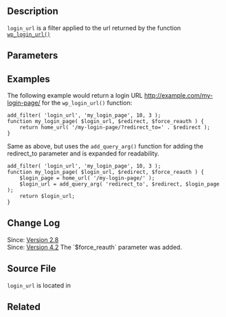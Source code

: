== Description ==

<tt>login_url</tt> is a filter applied to the url returned by the function <tt>[[Function Reference/wp_login_url|wp_login_url()]]</tt> 

== Parameters ==

{{Parameter|$login_url|string|The URL for login.|required|http://example.com/wp-login.php}}
{{Parameter|$redirect|string|The URL to redirect back to upon successful login.|optional}}
{{Parameter|$force_reauth|bool|Whether to force reauthorization, even if a cookie is present.|optional}}

== Examples ==

The following example would return a login URL http://example.com/my-login-page/ for the <tt>wp_login_url()</tt> function:
<pre>
add_filter( 'login_url', 'my_login_page', 10, 3 );
function my_login_page( $login_url, $redirect, $force_reauth ) {
    return home_url( '/my-login-page/?redirect_to=' . $redirect );
}
</pre>

Same as above, but uses the <tt>add_query_arg()</tt> function for adding the redirect_to parameter and is expanded for readability.
<pre>
add_filter( 'login_url', 'my_login_page', 10, 3 );
function my_login_page( $login_url, $redirect, $force_reauth ) {
    $login_page = home_url( '/my-login-page/' );
    $login_url = add_query_arg( 'redirect_to', $redirect, $login_page );
    return $login_url;
}
</pre>

== Change Log ==

Since: [[Version 2.8]]<br />
Since: [[Version 4.2]] The `$force_reauth` parameter was added.

== Source File ==

<tt>login_url</tt> is located in {{Trac|wp-includes/general-template.php}}

== Related ==
{{User Link Filters}}